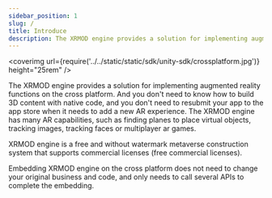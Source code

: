 ```yaml
---
sidebar_position: 1
slug: /
title: Introduce
description: The XRMOD engine provides a solution for implementing augmented reality functions on the cross platform. And you don't need to know how to build 3D content with native code, and you don't need to resubmit your app to the app store when it needs to add a new AR experience. The XRMOD engine has many AR capabilities, such as finding planes to place virtual objects, tracking images, tracking faces or multiplayer ar games.
---
```


<coverimg url={require('../../static/static/sdk/unity-sdk/crossplatform.jpg')} height="25rem" />


The XRMOD engine provides a solution for implementing augmented reality functions on the cross platform. And you don't need to know how to build 3D content with native code, and you don't need to resubmit your app to the app store when it needs to add a new AR experience. The XRMOD engine has many AR capabilities, such as finding planes to place virtual objects, tracking images, tracking faces or multiplayer ar games.

XRMOD engine is a free and without watermark metaverse construction system that supports commercial licenses (free commercial licenses).


Embedding XRMOD engine on the cross platform does not need to change your original business and code, and only needs to call several APIs to complete the embedding.


<!--- cross平台嵌入XRMOD engine无需更改您原本的业务和代码，仅需调用若干个API即可完成嵌入。--->

